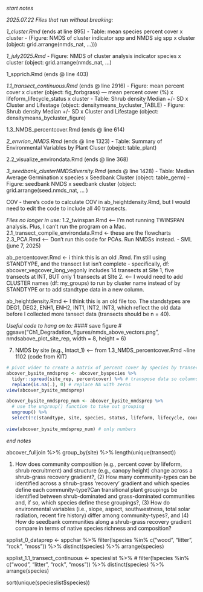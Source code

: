 _start notes_

_2025.07.22_
_Files that run without breaking:_

_1_cluster.Rmd_ (ends at line 895)
  - Table: mean species percent cover x cluster
  - (Figure: NMDS of cluster indicator spp and NMDS sig spp x cluster (object: grid.arrange(nmds_nat, ...)))

_1_july2025.Rmd_
  - Figure: NMDS of cluster analysis indicator species x cluster (object: grid.arrange(nmds_nat, ...) 

1_spprich.Rmd (ends @ line 403)

_1.1_transect_continuous.Rmd_ (ends @ line 2916)
  - Figure: mean percent cover x cluster (object: fig_forbgrass) ---  mean percent cover (%) x lifeform_lifecycle_status x cluster 
  - Table: Shrub density Median +/- SD x Cluster and Lifestage (object: densitymeans_bycluster_TABLE)
  - Figure: Shrub density Median +/- SD x Cluster and Lifestage  (object: densitymeans_bycluster_figure)

1.3_NMDS_percentcover.Rmd (ends @ line 614)

_2_envrion_NMDS.Rmd_ (ends @ line 1323)
  - Table: Summary of Environmental Variables by Plant Cluser (obejct: table_plant)

2.2_visualize_environdata.Rmd (ends @ line 368)

_3_seedbank_clusterNMDSdiversity.Rmd_ (ends @ line 1428)
  - Table: Median Average Germination x species x Seedbank Cluster (object: table_germ)
  - Figure: seedbank NMDS x seedbank cluster (object: grid.arrange(seed.nmds_nat, ... )

COV - there's code to calculate COV in ab_heightdensity.Rmd, but I would need to edit the code to include all 40 transects. 

_Files no longer in use:_
1.2_twinspan.Rmd <-- I'm not running TWINSPAN analysis. Plus, I can't run the program on a Mac.
2.1_transect_compile_environdata.Rmd <- these are the flowcharts
2.3_PCA.Rmd <-- Don't run this code for PCAs. Run NMDSs instead. - SML (june 7, 2025)

ab_percentcover.Rmd <- i think this is an old .Rmd. I'm still using STANDTYPE, and the transect list isn't complete - specifically, df: abcover_vegcover_long_vegonly includes 14 transects at Site 1, five transects at INT, BUT only 1 transects at SIte 2. <-- I would need to add CLUSTER names (df: my_groups) to run by cluster name instead of by STANDTYPE or to add standtype data in a new column.

ab_heightdensity.Rmd <- I think this is an old file too. The standstypes are DEG1, DEG2, ENH1, ENH2, INT1, INT2, INT3, which reflect the old data before I collected more tansect data (transects should be n = 40).


_Useful code to hang on to:_
#### save figure
# ggsave("Ch1_Degradation_figures/nmds_above_vectors.png", nmdsabove_plot_site_rep, width = 8, height = 6)


(7) NMDS by site (e.g., Intact_1) <-- from 1.3_NMDS_percentcover.Rmd ~line 1102 (code from KIT)
```r

# pivot wider to create a matrix of percent cover by species by transect (n = 40)
abcover_bysite_nmdsprep <- abcover_byspecies %>% 
  tidyr::spread(site_rep, percentcover) %>% # transpose data so columns are site_rep
  replace(is.na(.), 0) # replace NA with zeros
view(abcover_bysite_nmdsprep)

abcover_bysite_nmdsprep_num <- abcover_bysite_nmdsprep %>% 
  # use the ungroup() function to take out grouping
  ungroup() %>% 
  select(!c(standtype, site, species, status, lifeform, lifecycle, count_per_dist))
         
view(abcover_bysite_nmdsprep_num) # only numbers
```

_end notes_


abcover_fulljoin %>% group_by(site) %>% length(unique(transect))

(1) How does community composition (e.g., percent cover by lifeform, shrub recruitment) and structure (e.g., canopy height) change across a shrub-grass recovery gradient?, (2) How many community-types can be identified across a shrub-grass ‘recovery’ gradient and which species define each community-type?Can transitional plant groupings be identified between shrub-dominated and grass-dominated communities and, if so, which species define these groupings?, (3) How do environmental variables (i.e., slope, aspect, southwestness, total solar radiation, recent fire history) differ among community-types?, and (4) How do seedbank communities along a shrub-grass recovery gradient compare in terms of native species richness and composition?


spplist_0_dataprep <- sppchar %>%
  filter(!species %in% c("wood", "litter", "rock", "moss")) %>%
  distinct(species) %>%
  arrange(species)

spplist_1.1_transect_continuous <- specieslist %>%
 # filter(!species %in% c("wood", "litter", "rock", "moss")) %>%
  distinct(species) %>%
  arrange(species)


sort(unique(specieslist$species))
